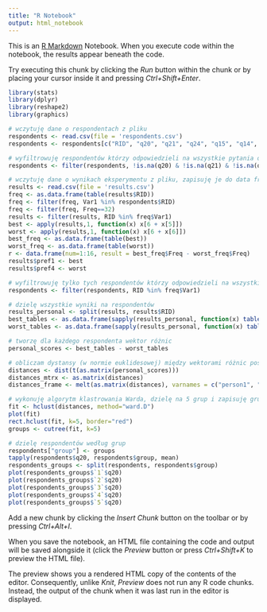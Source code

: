 ```yaml
---
title: "R Notebook"
output: html_notebook
---
```


This is an [R Markdown](http://rmarkdown.rstudio.com) Notebook. When you execute code within the notebook, the results appear beneath the code. 

Try executing this chunk by clicking the *Run* button within the chunk or by placing your cursor inside it and pressing *Ctrl+Shift+Enter*. 

```r
library(stats)
library(dplyr)
library(reshape2)
library(graphics)

# wczytuję dane o respondentach z pliku
respondents <- read.csv(file = 'respondents.csv')
respondents <- respondents[c("RID", "q20", "q21", "q24", "q15", "q14", "q16", "q17")]

# wyfiltrowuję respondentów którzy odpowiedzieli na wszystkie pytania o sobie
respondents <- filter(respondents, !is.na(q20) & !is.na(q21) & !is.na(q24) & !is.na(q15) &  !is.na(q14) & !is.na(q16) & !is.na(q17) & q20 != 6)

# wczytuję dane o wynikach eksperymentu z pliku, zapisuję je do data frame
results <- read.csv(file = 'results.csv')
freq <- as.data.frame(table(results$RID))
freq <- filter(freq, Var1 %in% respondents$RID)
freq <- filter(freq, Freq==32)
results <- filter(results, RID %in% freq$Var1)
best <- apply(results,1, function(x) x[6 + x[5]])
worst <- apply(results,1, function(x) x[6 + x[6]])
best_freq <- as.data.frame(table(best))
worst_freq <- as.data.frame(table(worst))
r <- data.frame(num=1:16, result = best_freq$Freq - worst_freq$Freq)
results$pref1 <- best
results$pref4 <- worst

# wyfiltrowuję tylko tych respondentów którzy odpowiedzieli na wszystkie pytania eksperymentalne
respondents <- filter(respondents, RID %in% freq$Var1)

# dzielę wszystkie wyniki na respondentów 
results_personal <- split(results, results$RID)
best_tables <- as.data.frame(sapply(results_personal, function(x) table(factor(x$pref1, 1:16))))
worst_tables <- as.data.frame(sapply(results_personal, function(x) table(factor(x$pref4, 1:16))))

# tworzę dla każdego respondenta wektor różnic
personal_scores <- best_tables - worst_tables

# obliczam dystansy (w normie euklidesowej) między wektorami różnic poszczególnych respondentów
distances <- dist(t(as.matrix(personal_scores)))
distances_mtrx <- as.matrix(distances) 
distances_frame <- melt(as.matrix(distances), varnames = c("person1", "person2"))

# wykonuję algorytm klastrowania Warda, dzielę na 5 grup i zapisuję grupy
fit <- hclust(distances, method="ward.D")
plot(fit)
rect.hclust(fit, k=5, border="red")
groups <- cutree(fit, k=5)

# dzielę respondentów według grup
respondents["group"] <- groups
tapply(respondents$q20, respondents$group, mean)
respondents_groups <- split(respondents, respondents$group)
plot(respondents_groups$`1`$q20)
plot(respondents_groups$`2`$q20)
plot(respondents_groups$`3`$q20)
plot(respondents_groups$`4`$q20)
plot(respondents_groups$`5`$q20)

```

Add a new chunk by clicking the *Insert Chunk* button on the toolbar or by pressing *Ctrl+Alt+I*.

When you save the notebook, an HTML file containing the code and output will be saved alongside it (click the *Preview* button or press *Ctrl+Shift+K* to preview the HTML file).

The preview shows you a rendered HTML copy of the contents of the editor. Consequently, unlike *Knit*, *Preview* does not run any R code chunks. Instead, the output of the chunk when it was last run in the editor is displayed.

